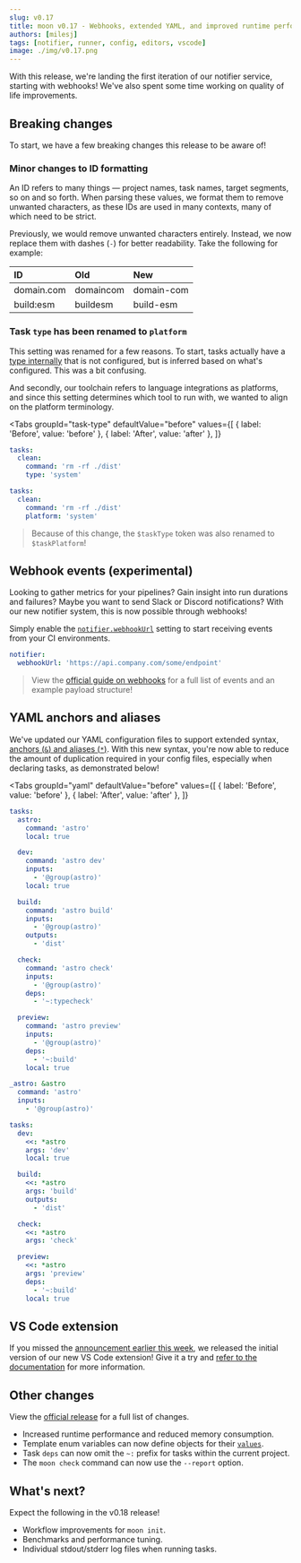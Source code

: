 ```yaml
---
slug: v0.17
title: moon v0.17 - Webhooks, extended YAML, and improved runtime performance
authors: [milesj]
tags: [notifier, runner, config, editors, vscode]
image: ./img/v0.17.png
---
```



With this release, we're landing the first iteration of our notifier service, starting with
webhooks! We've also spent some time working on quality of life improvements.

<!--truncate-->

## Breaking changes

To start, we have a few breaking changes this release to be aware of!

### Minor changes to ID formatting

An ID refers to many things — project names, task names, target segments, so on and so forth. When
parsing these values, we format them to remove unwanted characters, as these IDs are used in many
contexts, many of which need to be strict.

Previously, we would remove unwanted characters entirely. Instead, we now replace them with dashes
(`-`) for better readability. Take the following for example:

| ID         | Old       | New        |
| :--------- | :-------- | :--------- |
| domain.com | domaincom | domain-com |
| build:esm  | buildesm  | build-esm  |

### Task `type` has been renamed to `platform`

This setting was renamed for a few reasons. To start, tasks actually have a
[type internally](../docs/concepts/task#types) that is not configured, but is inferred based on
what's configured. This was a bit confusing.

And secondly, our toolchain refers to language integrations as platforms, and since this setting
determines which tool to run with, we wanted to align on the platform terminology.

<Tabs
  groupId="task-type"
  defaultValue="before"
  values={[
    { label: 'Before', value: 'before' },
    { label: 'After', value: 'after' },
  ]}
>
<TabItem value="before">

```yaml
tasks:
  clean:
    command: 'rm -rf ./dist'
    type: 'system'
```

</TabItem>
<TabItem value="after">

```yaml
tasks:
  clean:
    command: 'rm -rf ./dist'
    platform: 'system'
```

</TabItem>
</Tabs>

> Because of this change, the `$taskType` token was also renamed to `$taskPlatform`!

## Webhook events (experimental)

Looking to gather metrics for your pipelines? Gain insight into run durations and failures? Maybe
you want to send Slack or Discord notifications? With our new notifier system, this is now possible
through webhooks!

Simply enable the [`notifier.webhookUrl`](../docs/config/workspace#webhookurl) setting to start
receiving events from your CI environments.

```yaml title=".moon/workspace.yml"
notifier:
  webhookUrl: 'https://api.company.com/some/endpoint'
```

> View the [official guide on webhooks](../docs/guides/webhooks) for a full list of events and an
> example payload structure!

## YAML anchors and aliases

We've updated our YAML configuration files to support extended syntax,
[anchors (`&`) and aliases (`*`)](https://support.atlassian.com/bitbucket-cloud/docs/yaml-anchors/).
With this new syntax, you're now able to reduce the amount of duplication required in your config
files, especially when declaring tasks, as demonstrated below!

<Tabs
  groupId="yaml"
  defaultValue="before"
  values={[
    { label: 'Before', value: 'before' },
    { label: 'After', value: 'after' },
  ]}
>
<TabItem value="before">

```yaml
tasks:
  astro:
    command: 'astro'
    local: true

  dev:
    command: 'astro dev'
    inputs:
      - '@group(astro)'
    local: true

  build:
    command: 'astro build'
    inputs:
      - '@group(astro)'
    outputs:
      - 'dist'

  check:
    command: 'astro check'
    inputs:
      - '@group(astro)'
    deps:
      - '~:typecheck'

  preview:
    command: 'astro preview'
    inputs:
      - '@group(astro)'
    deps:
      - '~:build'
    local: true
```

</TabItem>
<TabItem value="after">

```yaml
_astro: &astro
  command: 'astro'
  inputs:
    - '@group(astro)'

tasks:
  dev:
    <<: *astro
    args: 'dev'
    local: true

  build:
    <<: *astro
    args: 'build'
    outputs:
      - 'dist'

  check:
    <<: *astro
    args: 'check'

  preview:
    <<: *astro
    args: 'preview'
    deps:
      - '~:build'
    local: true
```

</TabItem>
</Tabs>

## VS Code extension

If you missed the [announcement earlier this week](./vscode-extension), we released the initial
version of our new VS Code extension! Give it a try and
[refer to the documentation](../docs/editors/vscode) for more information.

## Other changes

View the
[official release](https://github.com/moonrepo/moon/releases/tag/%40moonrepo%2Fcli%400.17.0) for a
full list of changes.

- Increased runtime performance and reduced memory consumption.
- Template enum variables can now define objects for their
  [`values`](../docs/config/template#values).
- Task `deps` can now omit the `~:` prefix for tasks within the current project.
- The `moon check` command can now use the `--report` option.

## What's next?

Expect the following in the v0.18 release!

- Workflow improvements for `moon init`.
- Benchmarks and performance tuning.
- Individual stdout/stderr log files when running tasks.
